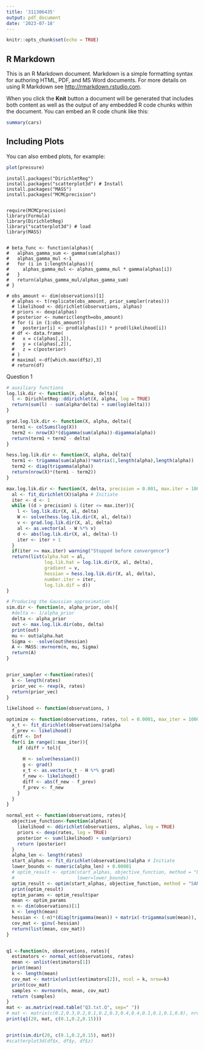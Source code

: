 ```yaml
---
title: '311306435'
output: pdf_document
date: '2023-07-18'
---
```


```r
knitr::opts_chunk$set(echo = TRUE)
```

## R Markdown

This is an R Markdown document. Markdown is a simple formatting syntax for authoring HTML, PDF, and MS Word documents. For more details on using R Markdown see <http://rmarkdown.rstudio.com>.

When you click the **Knit** button a document will be generated that includes both content as well as the output of any embedded R code chunks within the document. You can embed an R code chunk like this:

```r
summary(cars)
```

## Including Plots

You can also embed plots, for example:

```r
plot(pressure)
```

```{}
install.packages("DirichletReg")
install.packages("scatterplot3d") # Install
install.packages("MASS")
install.packages("MCMCprecision")


require(MCMCprecision)
library(Formula)
library(DirichletReg)
library("scatterplot3d") # load
library(MASS)


# beta_func <- function(alphas){
#   alphas_gamma_sum <- gamma(sum(alphas))
#   alphas_gamma_mul <-1
#   for (i in 1:length(alphas)){
#     alphas_gamma_mul <- alphas_gamma_mul * gamma(alphas[i])
#   }
#   return(alphas_gamma_mul/alphas_gamma_sum)
# }

# obs_amount <- dim(observations)[1]
  # alphas <- t(replicate(obs_amount, prior_sampler(rates)))
  # likelihood <- ddirichlet(observations, alphas)
  # priors <- dexp(alphas)
  # posterior <- numeric(length=obs_amount)
  # for (i in (1:obs_amount))
  #   posterior[i] <- prod(alphas[i]) * prod(likelihood[i])
  # df <- data.frame(
  #   x = c(alphas[,1]),
  #   y = c(alphas[,2]),
  #   z = c(posterior)
  # )
  # maximal <-df[which.max(df$z),3]
  # return(df)

```


Question 1

```r


# auxiliary functions
log.lik.dir <- function(X, alpha, delta){
  l <- DirichletReg::ddirichlet(X, alpha, log = TRUE)
  return(sum(l) - sum(alpha*delta) + sum(log(delta)))
}

grad.log.lik.dir <- function(X, alpha, delta){
  term1 <- colSums(log(X))
  term2 <- nrow(X)*(digamma(sum(alpha))-digamma(alpha))
  return(term1 + term2 - delta)
}

hess.log.lik.dir <- function(X, alpha, delta){
  term1 <- trigamma(sum(alpha))*matrix(1,length(alpha),length(alpha))
  term2 <- diag(trigamma(alpha))
  return(nrow(X)*(term1 - term2))
}

max.log.lik.dir <- function(X, delta, precision = 0.001, max.iter = 100){
  al <- fit_dirichlet(X)$alpha # Initiate
  iter <- d <- 1
  while ((d > precision) & (iter <= max.iter)){
    l <- log.lik.dir(X, al, delta)
    W <- solve(hess.log.lik.dir(X, al, delta))
    v <- grad.log.lik.dir(X, al, delta)
    al <- as.vector(al - W %*% v)
    d <- abs(log.lik.dir(X, al, delta)-l)
    iter <- iter + 1
  }
  if(iter >= max.iter) warning("Stopped before convergence")
  return(list(alpha.hat = al,
              log.lik.hat = log.lik.dir(X, al, delta),
              gradient = v,
              hessian = hess.log.lik.dir(X, al, delta),
              number.iter = iter,
              log.lik.dif = d))
}

# Producing the Gaussian approximation
sim.dir <- function(n, alpha_prior, obs){
  #delta <- 1/alpha_prior
  delta <- alpha_prior
  out <- max.log.lik.dir(obs, delta)
  print(out)
  mu <- out$alpha.hat
  Sigma <- -solve(out$hessian)
  A <- MASS::mvrnorm(n, mu, Sigma)
  return(A)
}


prior_sampler <-function(rates){
  k <- length(rates)
  prior_vec <- rexp(k, rates)
  return(prior_vec)
}

likelihood <- function(observations, )

optimize <- function(observations, rates, tol = 0.0001, max_iter = 1000){
  x_t <- fit_dirichlet(observations)$alpha
  f_prev <- likelihood() 
  diff <- Inf
  for(i in range(1:max_iter)){
    if (diff > tol){
      
      H <- solve(hessian())
      g <- grad()
      x_t <- as.vector(x_t - H %*% grad) 
      f_new <- likelihood()
      diff <- abs(f_new - f_prev)
      f_prev <- f_new
    }
  }
}

normal_est <- function(observations, rates){
  objective_function<-function(alphas){
    likelihood <- ddirichlet(observations, alphas, log = TRUE)
    priors <- dexp(rates, log = TRUE)
    posterior <- sum(likelihood) + sum(priors)
    return (posterior)
  }
  alpha_len <- length(rates)
  start_alphas <- fit_dirichlet(observations)$alpha # Initiate
  lower_bounds <- numeric(alpha_len) + 0.00001
  # optim_result <- optim(start_alphas, objective_function, method = "L-BFGS-B",
  #                       lower=lower_bounds)
  optim_result <- optim(start_alphas, objective_function, method = "SANN")
  print(optim_result)
  optim_params <- optim_result$par
  mean <- optim_params
  n <- dim(observations)[1]
  k <- length(mean)
  hessian <- (-n)*(diag(trigamma(mean)) + matrix(-trigamma(sum(mean)), nrow = k, ncol = k))
  cov_mat <- ginv(-hessian)
  return(list(mean, cov_mat))
}


q1 <-function(n, observations, rates){
  estimators <- normal_est(observations, rates)
  mean <- unlist(estimators[1])
  print(mean)
  k <- length(mean)
  cov_mat <- matrix(unlist(estimators[2]), ncol = k, nrow=k)
  print(cov_mat)
  samples <- mvrnorm(n, mean, cov_mat)
  return (samples)
}
mat <- as.matrix(read.table("Q3.txt.Q", sep=" "))
# mat <- matrix(c(0.2,0.3,0.2,0.1,0.2,0.3,0.4,0.4,0.1,0.1,0.1,0.8), nrow=4, ncol=3)
print(q1(20, mat, c(0.1,0.2,0.15)))


print(sim.dir(20, c(0.1,0.2,0.15), mat))
#scatterplot3d(df$x, df$y, df$z)
```


